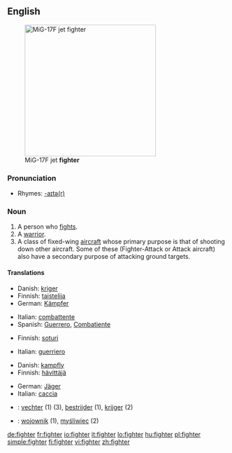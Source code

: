 ==English==
[[Image:MiG-17F Top View.JPG|thumb|right|300px|MiG-17F jet '''fighter''']]

===Pronunciation===
* Rhymes: [[Rhymes:English:-aɪtə(r)|-aɪtə(r)]]

===Noun===
{{en-noun}}

# A person who [[fight]]s.
# A [[warrior]].
# A class of fixed-wing [[aircraft]] whose primary purpose is that of shooting down other aircraft.  Some of these (Fighter-Attack or Attack aircraft) also have a secondary purpose of attacking ground targets.

====Translations====
{{trans-top|person who fights}}
* Danish: [[kriger]] {{c}}
* Finnish: [[taistelija]]
* German: [[Kämpfer]] {{m}}
{{trans-mid}}
* Italian: [[combattente]] {{m|f}}
* Spanish: [[Guerrero]], [[Combatiente]]
{{trans-bottom}}

{{trans-top|warrior}}
* Finnish: [[soturi]]
{{trans-mid}}
* Italian: [[guerriero]] {{m}}
{{trans-bottom}}

{{trans-top|aircraft}}
* Danish: [[kampfly]] {{n}}
* Finnish: [[hävittäjä]]
{{trans-mid}}
* German: [[Jäger]] {{m}}
* Italian: [[caccia]] {{m}}
{{trans-bottom}}

{{checktrans-top}}
* {{ttbc|Dutch}}: [[vechter]] (1) (3), [[bestrijder]] (1), [[krijger]] (2)
* {{ttbc|Polish}}: [[wojownik]] {{m}} (1), [[myśliwiec]] {{m}} (2)
{{trans-bottom}}

[[de:fighter]]
[[fr:fighter]]
[[io:fighter]]
[[it:fighter]]
[[lo:fighter]]
[[hu:fighter]]
[[pl:fighter]]
[[simple:fighter]]
[[fi:fighter]]
[[vi:fighter]]
[[zh:fighter]]